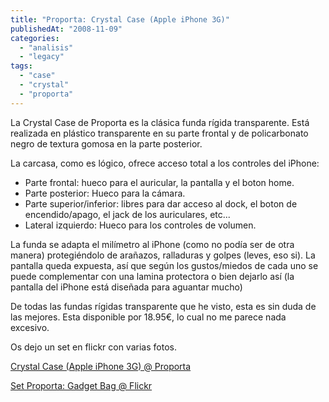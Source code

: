 ```yaml
---
title: "Proporta: Crystal Case (Apple iPhone 3G)"
publishedAt: "2008-11-09"
categories: 
  - "analisis"
  - "legacy"
tags: 
  - "case"
  - "crystal"
  - "proporta"
---
```


La Crystal Case de Proporta es la clásica funda rígida transparente. Está realizada en plástico transparente en su parte frontal y de policarbonato negro de textura gomosa en la parte posterior.

La carcasa, como es lógico, ofrece acceso total a los controles del iPhone:

- Parte frontal: hueco para el auricular, la pantalla y el boton home.
- Parte posterior: Hueco para la cámara.
- Parte superior/inferior: libres para dar acceso al dock, el boton de encendido/apago, el jack de los auriculares, etc...
- Lateral izquierdo: Hueco para los controles de volumen.

La funda se adapta el milímetro al iPhone (como no podía ser de otra manera) protegiéndolo de arañazos, ralladuras y golpes (leves, eso si). La pantalla queda expuesta, así que según los gustos/miedos de cada uno se puede complementar con una lamina protectora o bien dejarlo así (la pantalla del iPhone está diseñada para aguantar mucho)

De todas las fundas rígidas transparente que he visto, esta es sin duda de las mejores. Esta disponible por 18.95€, lo cual no me parece nada excesivo.

Os dejo un set en flickr con varias fotos.

[Crystal Case (Apple iPhone 3G) @ Proporta](http://www.proporta.com/F02/PPF02P05.php?t_id=4248&t_mode=des)

[Set Proporta: Gadget Bag @ Flickr](http://www.flickr.com/photos/ryck/sets/72157608792226693/)
